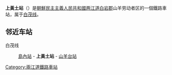 {{unreferenced|time=2015-02-06T07:24:46+00:00}}
{{朝鮮半島車站資訊
|公司色 = blue
|文字色 = 
|站名 = 上黃土站
|圖片 = 
|pxl = 
|圖片說明 =
|前一站 = [[島內站_(兩江道)|島內]]
|前一站距離 = 5.0
|後一站距離 = 4.6
|後一站 = [[山羊台站|山羊台]]
|所屬路線 = [[白茂线|白茂线]]
|距離 = 29.2
|起點站 = [[白岩青年站|白岩青年]]
|諺文 = 상황토역
|朝鮮漢字 = 上黃土驛
|文觀部式 = 
|馬-賴式 = Sanghwangt'o-yŏk
|副站名 = 
|車站編號 = 
|停站路線數 = 
|所屬公司 = [[朝鮮民主主義人民共和國鐵道省|朝鮮民主主義人民共和國鐵道省]]
|所在地 =[[两江道|两江道]][[白岩郡|白岩郡]]山羊劳动者区
|車站構造 = 地面车站
|月台配置 = 
|啟用年月日 =
|廢站年月日 = 
|上下車人次 = 
|統計年度 = 
|轉車 = 
|備註 = 
|全寬備註 = 
}}

'''上黃土站'''（{{lang-ko|상황토역}}）是[[朝鮮民主主義人民共和國|朝鮮民主主義人民共和國]][[两江道|两江道]][[白岩郡|白岩郡]]山羊劳动者区的一個鐵路車站，属于[[白茂线|白茂线]]。

==邻近车站==
白茂线
:[[島內站_(兩江道)|島內站]] - '''上黃土站''' - [[山羊台站|山羊台站]]

{{朝鲜铁路小作品}}

{{白茂线}}

[[Category:兩江道鐵路車站|Category:兩江道鐵路車站]]